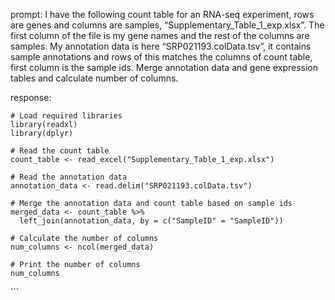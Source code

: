prompt:
I have the following count table for an RNA-seq experiment, rows are genes and columns are samples, "Supplementary_Table_1_exp.xlsx". The first column of the file is my gene names and the rest of the columns are samples. My annotation data is here  "SRP021193.colData.tsv", it contains sample annotations and rows of this matches the columns of count table, first column is the sample ids. Merge annotation data and gene expression tables and calculate number of columns.

response:
```
# Load required libraries
library(readxl)
library(dplyr)

# Read the count table
count_table <- read_excel("Supplementary_Table_1_exp.xlsx")

# Read the annotation data
annotation_data <- read.delim("SRP021193.colData.tsv")

# Merge the annotation data and count table based on sample ids
merged_data <- count_table %>%
  left_join(annotation_data, by = c("SampleID" = "SampleID"))

# Calculate the number of columns
num_columns <- ncol(merged_data)

# Print the number of columns
num_columns
```
```
